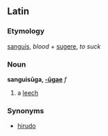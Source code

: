 ==Latin==
===Etymology===
[[sanguis]], ''blood'' + [[sugere]], ''to suck''
===Noun===
'''sanguisūga, [[Wiktionary Appendix:Latin first declension|-ūgae]]''' ''f''

#a [[leech]]
===Synonyms===
*[[hirudo]]